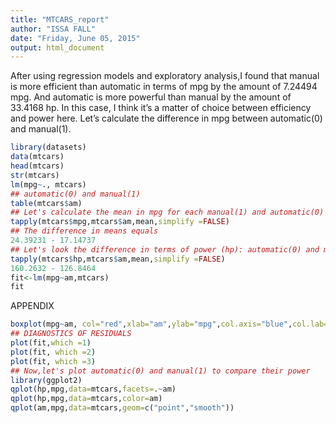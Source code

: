```yaml
---
title: "MTCARS_report"
author: "ISSA FALL"
date: "Friday, June 05, 2015"
output: html_document
---
```

After using regression models and exploratory analysis,I found that manual is more efficient 
than automatic in terms of mpg by the amount of 7.24494 mpg.
And automatic is more powerful than manual by the amount of 33.4168 hp.
In this case, I think it's a matter of choice between efficiency and power here.
Let's calculate the difference in mpg between automatic(0) and manual(1).
```r
library(datasets)
data(mtcars)
head(mtcars)
str(mtcars)
lm(mpg~., mtcars)
## automatic(0) and manual(1)
table(mtcars$am)
## Let's calculate the mean in mpg for each manual(1) and automatic(0)
tapply(mtcars$mpg,mtcars$am,mean,simplify =FALSE)
## The difference in means equals
24.39231 - 17.14737
## Let's look the difference in terms of power (hp): automatic(0) and manual(1)
tapply(mtcars$hp,mtcars$am,mean,simplify =FALSE)
160.2632 - 126.8464
fit<-lm(mpg~am,mtcars)
fit
```
APPENDIX
```r
boxplot(mpg~am, col="red",xlab="am",ylab="mpg",col.axis="blue",col.lab="red",data=mtcars)
## DIAGNOSTICS OF RESIDUALS
plot(fit,which =1)
plot(fit, which =2)
plot(fit, which =3)
## Now,let's plot automatic(0) and manual(1) to compare their power
library(ggplot2)
qplot(hp,mpg,data=mtcars,facets=.~am)
qplot(hp,mpg,data=mtcars,color=am)
qplot(am,mpg,data=mtcars,geom=c("point","smooth"))
```

